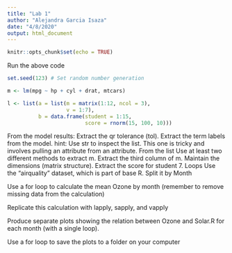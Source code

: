 ```yaml
---
title: "Lab 1"
author: "Alejandra Garcia Isaza"
date: "4/8/2020"
output: html_document
---
```


```r
knitr::opts_chunk$set(echo = TRUE)
```

Run the above code

```r
set.seed(123) # Set random number generation

m <- lm(mpg ~ hp + cyl + drat, mtcars)

l <- list(a = list(m = matrix(1:12, ncol = 3),
                   v = 1:7),
          b = data.frame(student = 1:15,
                         score = rnorm(15, 100, 10)))
```


From the model results:
Extract the qr tolerance (tol).
Extract the term labels from the model.
hint: Use str to inspect the list. This one is tricky and involves pulling an attribute from an attribute.
From the list
Use at least two different methods to extract m.
Extract the third column of m. Maintain the dimensions (matrix structure).
Extract the score for student 7.
Loops
Use the “airquality” dataset, which is part of base R. Split it by Month

Use a for loop to calculate the mean Ozone by month (remember to remove missing data from the calculation)

Replicate this calculation with lapply, sapply, and vapply

Produce separate plots showing the relation between Ozone and Solar.R for each month (with a single loop).

Use a for loop to save the plots to a folder on your computer